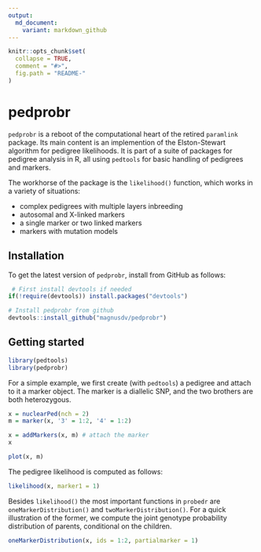 ---
output:
  md_document:
    variant: markdown_github
---

<!-- README.md is generated from README.Rmd. Please edit that file -->

```{r, echo = FALSE}
knitr::opts_chunk$set(
  collapse = TRUE,
  comment = "#>",
  fig.path = "README-"
)
```

# pedprobr

`pedprobr` is a reboot of the computational heart of the retired `paramlink`
package. Its main content is an implemention of the Elston-Stewart algorithm for pedigree likelihoods. 
It is part of a suite of packages for pedigree analysis in R, all using `pedtools` for basic 
handling of pedigrees and markers.

The workhorse of the package is the `likelihood()` function, which works in a variety of situations:

* complex pedigrees with multiple layers inbreeding
* autosomal and X-linked markers
* a single marker or two linked markers
* markers with mutation models

## Installation
To get the latest version of `pedprobr`, install from GitHub as follows: 
```{r, eval = FALSE}
 # First install devtools if needed
if(!require(devtools)) install.packages("devtools")

# Install pedprobr from github
devtools::install_github("magnusdv/pedprobr")
```

## Getting started
```{r example}
library(pedtools)
library(pedprobr)
```

For a simple example, we first create (with `pedtools`) a pedigree and attach to it a marker object. The marker is a diallelic SNP, and the two brothers are both heterozygous.
```{r setup, fig.height=3, fig.width=3, fig.align="center"}
x = nuclearPed(nch = 2)
m = marker(x, '3' = 1:2, '4' = 1:2)

x = addMarkers(x, m) # attach the marker
x

plot(x, m)
```

The pedigree likelihood is computed as follows:
```{r}
likelihood(x, marker1 = 1)
```

Besides `likelihood()` the most important functions in `probedr` are `oneMarkerDistribution()` and `twoMarkerDistribution()`. For a quick illustration of the former, we compute the joint genotype probability distribution of parents, conditional on the children.
```{r}
oneMarkerDistribution(x, ids = 1:2, partialmarker = 1)
```

